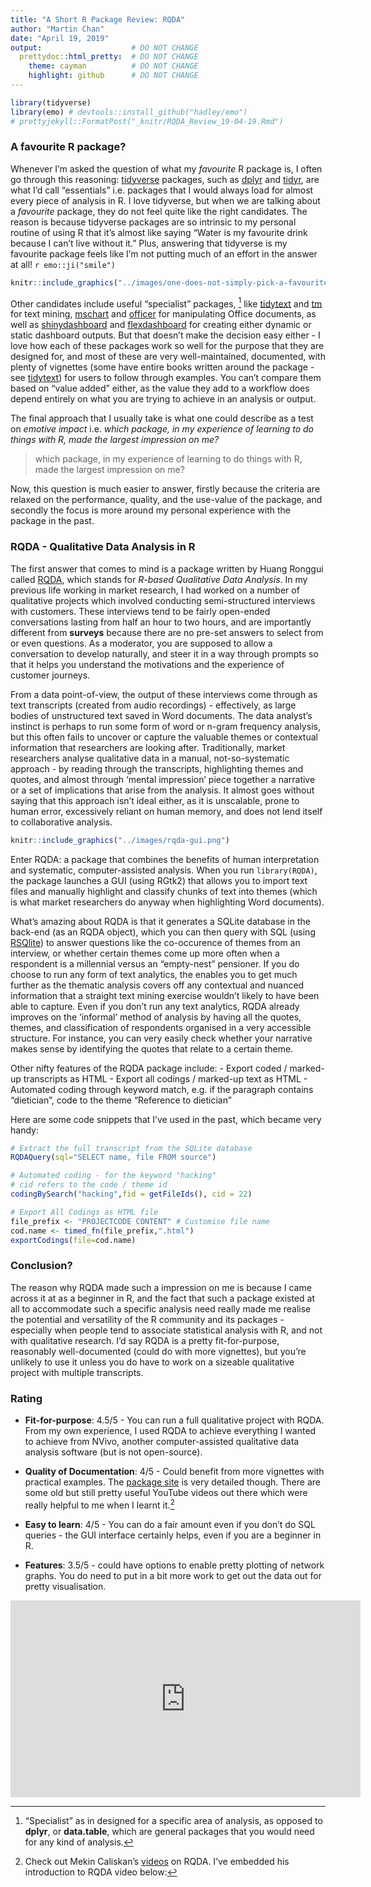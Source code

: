 ```yaml
---
title: "A Short R Package Review: RQDA"
author: "Martin Chan"
date: "April 19, 2019"
output:                    # DO NOT CHANGE
  prettydoc::html_pretty:  # DO NOT CHANGE
    theme: cayman          # DO NOT CHANGE
    highlight: github      # DO NOT CHANGE
---
```


```r
library(tidyverse)
library(emo) # devtools::install_github("hadley/emo")
# prettyjekyll::FormatPost("_knitr/RQDA_Review_19-04-19.Rmd")
```

### A favourite R package? 

Whenever I'm asked the question of what my *favourite* R package is, I often go through this reasoning: [tidyverse](https://www.tidyverse.org/) packages, such as [dplyr](https://dplyr.tidyverse.org/) and [tidyr](https://tidyr.tidyverse.org/), are what I'd call "essentials" i.e. packages that I would always load for almost every piece of analysis in R. I love tidyverse, but when we are talking about a *favourite* package, they do not feel quite like the right candidates. The reason is because tidyverse packages are so intrinsic to my personal routine of using R that it's almost like saying "Water is my favourite drink because I can't live without it." Plus, answering that tidyverse is my favourite package feels like I'm not putting much of an effort in the answer at all! `r emo::ji("smile")`

```r
knitr::include_graphics("../images/one-does-not-simply-pick-a-favourite-r-package.jpg")
```

Other candidates include useful "specialist" packages, [^1] like [tidytext](https://github.com/juliasilge/tidytext) and [tm](http://tm.r-forge.r-project.org/) for text mining, [mschart](https://github.com/ardata-fr/mschart) and [officer](https://davidgohel.github.io/officer/) for manipulating Office documents, as well as [shinydashboard](https://rstudio.github.io/shinydashboard/) and [flexdashboard](https://github.com/rstudio/flexdashboard) for creating either dynamic or static dashboard outputs. But that doesn't make the decision easy either - I love how each of these packages work so well for the purpose that they are designed for, and most of these are very well-maintained, documented, with plenty of vignettes (some have entire books written around the package - see [tidytext](https://www.tidytextmining.com/)) for users to follow through examples. You can't compare them based on "value added" either, as the value they add to a workflow does depend entirely on what you are trying to achieve in an analysis or output.

The final approach that I usually take is what one could describe as a test on *emotive impact* i.e. *which package, in my experience of learning to do things with R, made the largest impression on me?* 

> which package, in my experience of learning to do things with R, made the largest impression on me?

Now, this question is much easier to answer, firstly because the criteria are relaxed on the performance, quality, and the use-value of the package, and secondly the focus is more around my personal experience with the package in the past. 

### RQDA - Qualitative Data Analysis in R

The first answer that comes to mind is a package written by Huang Ronggui called [RQDA](https://github.com/Ronggui/RQDA), which stands for *R-based Qualitative Data Analysis*. In my previous life working in market research, I had worked on a number of qualitative projects which involved conducting semi-structured interviews with customers. These interviews tend to be fairly open-ended conversations lasting from half an hour to two hours, and are importantly different from **surveys** because there are no pre-set answers to select from or even questions. As a moderator, you are supposed to allow a conversation to develop naturally, and steer it in a way through prompts so that it helps you understand the motivations and the experience of customer journeys. 

From a data point-of-view, the output of these interviews come through as text transcripts (created from audio recordings) - effectively, as large bodies of unstructured text saved in Word documents. The data analyst's instinct is perhaps to run some form of word or n-gram frequency analysis, but this often fails to uncover or capture the valuable themes or contextual information that researchers are looking after. Traditionally, market researchers analyse qualitative data in a manual, not-so-systematic approach - by reading through the transcripts, highlighting themes and quotes, and almost through 'mental impression' piece together a narrative or a set of implications that arise from the analysis. It almost goes without saying that this approach isn't ideal either, as it is unscalable, prone to human error, excessively reliant on human memory, and does not lend itself to collaborative analysis.

```r
knitr::include_graphics("../images/rqda-gui.png")
```

Enter RQDA: a package that combines the benefits of human interpretation and systematic, computer-assisted analysis. When you run `library(RQDA)`, the package launches a GUI (using RGtk2) that allows you to import text files and manually highlight and classify chunks of text into themes (which is what market researchers do anyway when highlighting Word documents).

What's amazing about RQDA is that it generates a SQLite database in the back-end (as an RQDA object), which you can then query with SQL (using [RSQlite](https://github.com/r-dbi/RSQLite/)) to answer questions like the co-occurence of themes from an interview, or whether certain themes come up more often when a respondent is a millennial versus an "empty-nest" pensioner. If you do choose to run any form of text analytics, the enables you to get much further as the thematic analysis covers off any contextual and nuanced information that a straight text mining exercise wouldn't likely to have been able to capture. Even if you don't run any text analytics, RQDA already improves on the 'informal' method of analysis by having all the quotes, themes, and classification of respondents organised in a very accessible structure. For instance, you can very easily check whether your narrative makes sense by identifying the quotes that relate to a certain theme.

Other nifty features of the RQDA package include:
- Export coded / marked-up transcripts as HTML
- Export all codings / marked-up text as HTML
- Automated coding through keyword match, e.g. if the paragraph contains "dietician", code to the theme "Reference to dietician"

Here are some code snippets that I've used in the past, which became very handy:
```r
# Extract the full transcript from the SQLite database
RQDAQuery(sql="SELECT name, file FROM source")

# Automated coding - for the keyword "hacking"
# cid refers to the code / theme id
codingBySearch("hacking",fid = getFileIds(), cid = 22)

# Export All Codings as HTML file 
file_prefix <- "PROJECTCODE CONTENT" # Customise file name
cod.name <- timed_fn(file_prefix,".html")
exportCodings(file=cod.name)
```

### Conclusion?

The reason why RQDA made such a impression on me is because I came across it at as a beginner in R, and the fact that such a package existed at all to accommodate such a specific analysis need really made me realise the potential and versatility of the R community and its packages - especially when people tend to associate statistical analysis with R, and not with qualitative research. I'd say RQDA is a pretty fit-for-purpose, reasonably well-documented (could do with more vignettes), but you're unlikely to use it unless you do have to work on a sizeable qualitative project with multiple transcripts.  

### Rating

- **Fit-for-purpose**: 4.5/5 - You can run a full qualitative project with RQDA. From my own experience, I used RQDA to achieve everything I wanted to achieve from NVivo, another computer-assisted qualitative data analysis software (but is not open-source).

- **Quality of Documentation**: 4/5 - Could benefit from more vignettes with practical examples. The [package site](http://rqda.r-forge.r-project.org/) is very detailed though. There are some old but still pretty useful YouTube videos out there which were really helpful to me when I learnt it.[^2]

- **Easy to learn**: 4/5 - You can do a fair amount even if you don't do SQL queries - the GUI interface certainly helps, even if you are a beginner in R. 

- **Features**: 3.5/5 - could have options to enable pretty plotting of network graphs. You do need to put in a bit more work to get out the data out for pretty visualisation.

[^1]: "Specialist" as in designed for a specific area of analysis, as opposed to **dplyr**, or **data.table**, which are general packages that you would need for any kind of analysis.

[^2]: Check out Mekin Caliskan's [videos](https://www.youtube.com/user/RQDAtuto) on RQDA. I've embedded his introduction to RQDA video below:

<iframe width="560" height="315" src="https://www.youtube.com/embed/mLsyGH3ztYY" frameborder="0" allowfullscreen></iframe>


